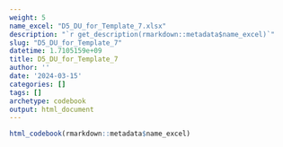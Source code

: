 ```yaml
---
weight: 5
name_excel: "D5_DU_for_Template_7.xlsx"
description: "`r get_description(rmarkdown::metadata$name_excel)`"
slug: "D5_DU_for_Template_7"
datetime: 1.7105159e+09
title: D5_DU_for_Template_7
author: ''
date: '2024-03-15'
categories: []
tags: []
archetype: codebook
output: html_document
---
```


```r
html_codebook(rmarkdown::metadata$name_excel)
```
